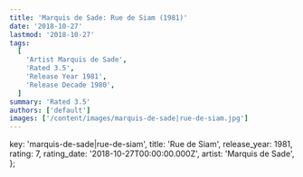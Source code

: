 ```yaml
---
title: 'Marquis de Sade: Rue de Siam (1981)'
date: '2018-10-27'
lastmod: '2018-10-27'
tags:
  [
    'Artist Marquis de Sade',
    'Rated 3.5',
    'Release Year 1981',
    'Release Decade 1980',
  ]
summary: 'Rated 3.5'
authors: ['default']
images: ['/content/images/marquis-de-sade|rue-de-siam.jpg']
---
```


  key: 'marquis-de-sade|rue-de-siam',
  title: 'Rue de Siam',
  release_year: 1981,
  rating: 7,
  rating_date: '2018-10-27T00:00:00.000Z',
  artist: 'Marquis de Sade',
};

<MusicRating data={data} />
